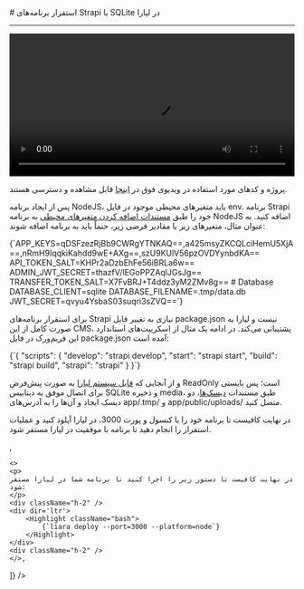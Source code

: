 

<Layout>
<Head>
<title>مستندات استقرار برنامه‌های Strapi با SQLite - لیارا</title>
<meta property="og:title" content="مستندات خدمات رایانش ابری لیارا" />
<meta property="og:description" content="مستندات مربوط به نحوه استقرار برنامه‌های Strapi با دیتابیس SQLite در پلتفرم NodeJS در لیارا"  />
<meta property="og:image" content="https://media.liara.ir/logos/liara-poster.jpg" />
</Head>
# استقرار برنامه‌های Strapi با SQLite در لیارا
<hr className="mb-2" />

<video
    src="https://media.liara.ir/strapi/strapi-sqlite.mp4"
    controls="controls"
    className="block w-full"
    width="100%"
/>
<div className="h-2" />
<Alert variant="success">
<p>
پروژه و کدهای مورد استفاده در ویدیوی فوق در <a href="https://github.com/liara-cloud/strapi-getting-started/tree/master" className="text-[#2196f3] ">اینجا</a> قابل مشاهده و دسترسی هستند.
</p>
</Alert>

پس از ایجاد برنامه NodeJS، باید متغیرهای محیطی موجود در فایل <Important>env.</Important> برنامه Strapi خود را طبق <a href="/paas/details/envs" className="text-[#2196f3] ">مستندات اضافه کردن متغیرهای محیطی</a> به برنامه NodeJS اضافه کنید. به عنوان مثال، متغیرهای زیر با مقادیر فرضی زیر، حتماً باید به برنامه اضافه شوند:

<div className="h-2" />
    <div dir='ltr'>
        <Highlight className="bash">
            {`APP_KEYS=qDSFzezRjBb9CWRgYTNKAQ==,a425msyZKCQLciHemU5XjA==,nRmH9IqqkiKahdd9wE+AXg==,szU9KUlV56pzOVDYynbdKA==
API_TOKEN_SALT=KHPr2aDzbEhFe56iBRLa6w==
ADMIN_JWT_SECRET=thazfV/lEGoPPZAqlJGsJg==
TRANSFER_TOKEN_SALT=X7FvBRJ+T4ddz3yM2ZMv8g==
# Database
DATABASE_CLIENT=sqlite
DATABASE_FILENAME=.tmp/data.db
JWT_SECRET=qvyu4YsbaS03suqri3sZVQ==`}
        </Highlight>
    </div>
<div className="h-2" />

برای استقرار برنامه‌های Strapi نیازی به تغییر فایل <Important>package.json</Important> نیست و لیارا به صورت کامل از این CMS، پشتیبانی می‌کند. در ادامه یک مثال از اسکریپت‌های استاندارد این فریم‌ورک در فایل <Important>package.json</Important> آمده است:

<div className="h-2" />
    <div dir='ltr'>
        <Highlight className="bash">
            {`{
    "scripts": {
        "develop": "strapi develop",
        "start": "strapi start",
        "build": "strapi build",
        "strapi": "strapi"
    }
}`}
        </Highlight>
    </div>
<div className="h-2" />

و از آنجایی که <a href="/paas/details/file-system" className="text-[#2196f3] ">فایل سیستم لیارا</a> به صورت پیش‌فرض ReadOnly است؛ پس بایستی برای اتصال موفق به دیتابیس SQLite و ذخیره media، طبق مستندات <a href="/paas/disks/create" className="text-[#2196f3] ">دیسک‌ها</a>، دو دیسک ایجاد و آن‌ها را به آدرس‌های <Important>app/.tmp/</Important> و <Important>app/public/uploads/</Important> متصل کنید.

<Section id="deploy" title="استقرار برنامه" />
<Tabs 
    tabs={["Liara Console", "Liara CLI"]} 
    content={[
    <>
    <p>در نهایت کافیست تا برنامه خود را با کنسول و پورت 3000، در لیارا آپلود کنید و عملیات استقرار را انجام دهید تا برنامه با موفقیت در لیارا مستقر شود.  </p>
    </>,

    <>
    <p>
    در نهایت کافیست تا دستور زیر را اجرا کنید تا برنامه شما در لیارا مستقر شود:
    </p>
    <div className="h-2" />
    <div dir='ltr'>
        <Highlight className="bash">
            {`liara deploy --port=3000 --platform=node`}
        </Highlight>
    </div>
    <div className="h-2" />
    </>,

]} 
/>

</Layout>